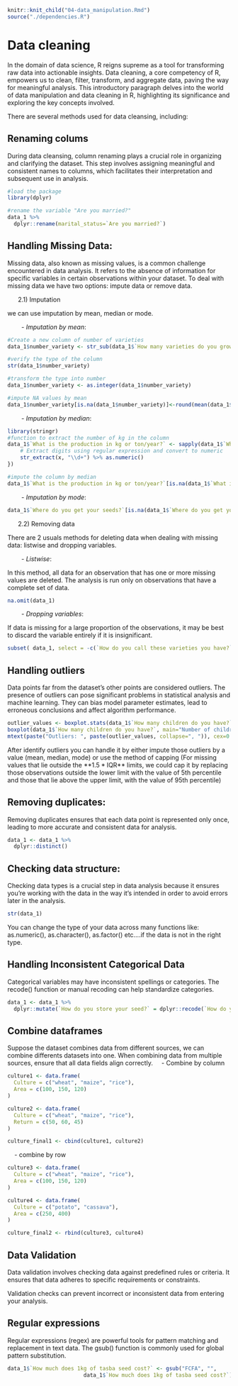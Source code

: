 ```r
knitr::knit_child("04-data_manipulation.Rmd")
source("./dependencies.R")
```

# Data cleaning

In the domain of data science, R reigns supreme as a tool for transforming raw data into actionable insights. 
Data cleaning, a core competency of R, empowers us to clean, filter, transform, and aggregate data, paving the way for meaningful analysis. This introductory paragraph delves into the world of data manipulation and data cleaning in R, highlighting its significance and exploring the key concepts involved.

There are several methods used for data cleansing, including:

## Renaming colums

During data cleansing, column renaming plays a crucial role in organizing and clarifying the dataset. This step involves assigning meaningful and consistent names to columns, which facilitates their interpretation and subsequent use in analysis.

```r
#load the package
library(dplyr)

#rename the variable "Are you married?"
data_1 %>%
  dplyr::rename(marital_status=`Are you married?`)
```


## Handling Missing Data: 

Missing data, also known as missing values, is a common challenge encountered in data analysis. It refers to the absence of information for specific variables in certain observations within your dataset. To deal with missing data we have two options: impute data or remove data.

&nbsp;&nbsp;&nbsp;&nbsp;&nbsp;&nbsp;2.1) Imputation

we can use imputation by mean, median or mode.

&nbsp;&nbsp;&nbsp;&nbsp;&nbsp;&nbsp;&nbsp;&nbsp;- *Imputation by mean*:

```r
#Create a new column of number of varieties
data_1$number_variety <- str_sub(data_1$`How many varieties do you grow on the same plot or in the same field?`, 1, 1)

#verify the type of the column
str(data_1$number_variety)

#transform the type into number
data_1$number_variety <- as.integer(data_1$number_variety)

#impute NA values by mean
data_1$number_variety[is.na(data_1$number_variety)]<-round(mean(data_1$number_variety, na.rm = TRUE))
```


&nbsp;&nbsp;&nbsp;&nbsp;&nbsp;&nbsp;&nbsp;&nbsp;- *Imputation by median*:

```r
library(stringr)
#function to extract the number of kg in the column
data_1$`What is the production in kg or ton/year?` <- sapply(data_1$`What is the production in kg or ton/year?`, function(x) {
    # Extract digits using regular expression and convert to numeric
    str_extract(x, "\\d+") %>% as.numeric()
})

#impute the column by median
data_1$`What is the production in kg or ton/year?`[is.na(data_1$`What is the production in kg or ton/year?`)]<-median(data_1$`What is the production in kg or ton/year?`, na.rm = TRUE)


```


&nbsp;&nbsp;&nbsp;&nbsp;&nbsp;&nbsp;&nbsp;&nbsp;- *Imputation by mode*:

```r
data_1$`Where do you get your seeds?`[is.na(data_1$`Where do you get your seeds?`)] <- names(which.max(table(data_1$`Where do you get your seeds?`)))

```

&nbsp;&nbsp;&nbsp;&nbsp;&nbsp;&nbsp;2.2) Removing data

There are 2 usuals methods for deleting data when dealing with missing data: listwise and dropping variables.

&nbsp;&nbsp;&nbsp;&nbsp;&nbsp;&nbsp;&nbsp;&nbsp;- *Listwise*:

In this method, all data for an observation that has one or more missing values are deleted. The analysis is run only on observations that have a complete set of data. 

```r
na.omit(data_1)
```


&nbsp;&nbsp;&nbsp;&nbsp;&nbsp;&nbsp;&nbsp;&nbsp;- *Dropping variables*:

If data is missing for a large proportion of the observations, it may be best to discard the variable entirely if it is insignificant.

```r
subset( data_1, select = -c(`How do you call these varieties you have?`))
```

## Handling outliers

Data points far from the dataset’s other points are considered outliers. The presence of outliers can pose significant problems in statistical analysis and machine learning. They can bias model parameter estimates, lead to erroneous conclusions and affect algorithm performance.

```r
outlier_values <- boxplot.stats(data_1$`How many children do you have?`)$out  # outlier values.
boxplot(data_1$`How many children do you have?`, main="Number of children", boxwex=0.1)
mtext(paste("Outliers: ", paste(outlier_values, collapse=", ")), cex=0.6)
```

After identify outliers you can handle it by either impute those outliers by a value (mean, median, mode) or use the method of capping (For missing values that lie outside the **1.5 * IQR** limits, we could cap it by replacing those observations outside the lower limit with the value of 5th percentile and those that lie above the upper limit, with the value of 95th percentile)

## Removing duplicates: \
Removing duplicates ensures that each data point is represented only once, leading to more accurate and consistent data for analysis.

```r
data_1 <- data_1 %>% 
  dplyr::distinct()
```

## Checking data structure: 

Checking data types is a crucial step in data analysis because it ensures you're working with the data in the way it's intended in order to avoid errors later in the analysis.

```r
str(data_1)
```

You can change the type of your data across many functions like: as.numeric(), as.character(), as.factor() etc....if the data is not in the right type.

## Handling Inconsistent Categorical Data

Categorical variables may have inconsistent spellings or categories. The recode() function or manual recoding can help standardize categories.

```r
data_1 <- data_1 %>%
  dplyr::mutate(`How do you store your seed?` = dplyr::recode(`How do you store your seed?`, "In bags" = "in bags"))
```


## Combine dataframes

Suppose the dataset combines data from different sources, we can combine differents datasets into one. When combining data from multiple sources, ensure that all data fields align correctly.
&nbsp;&nbsp;&nbsp;&nbsp;- Combine by column

```r
culture1 <- data.frame(
  Culture = c("wheat", "maize", "rice"),
  Area = c(100, 150, 120)
)

culture2 <- data.frame(
  Culture = c("wheat", "maize", "rice"),
  Return = c(50, 60, 45)
)

culture_final1 <- cbind(culture1, culture2)
```

&nbsp;&nbsp;&nbsp;&nbsp;- combine by row

```r
culture3 <- data.frame(
  Culture = c("wheat", "maize", "rice"),
  Area = c(100, 150, 120)
)

culture4 <- data.frame(
  Culture = c("potato", "cassava"),
  Area = c(250, 400)
)

culture_final2 <- rbind(culture3, culture4)
```

## Data Validation

Data validation involves checking data against predefined rules or criteria. It ensures that data adheres to specific requirements or constraints.

Validation checks can prevent incorrect or inconsistent data from entering your analysis.

## Regular expressions

Regular expressions (regex) are powerful tools for pattern matching and replacement in text data. The gsub() function is commonly used for global pattern substitution.

```r
data_1$`How much does 1kg of tasba seed cost?` <- gsub("FCFA", "", 
                        data_1$`How much does 1kg of tasba seed cost?`)
```



